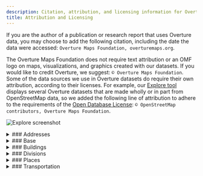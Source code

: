 ```yaml
---
description: Citation, attribution, and licensing information for Overture data sources, data products, and visualizations created with Overture data
title: Attribution and Licensing
---
```


If you are the author of a publication or research report that uses Overture data, you may choose to add the following citation, including the date the data were accessed: `Overture Maps Foundation, overturemaps.org`.

The Overture Maps Foundation does not require text attribution or an OMF logo on maps, visualizations, and graphics created with our datasets. If you would like to credit Overture, we suggest: `© Overture Maps Foundation`. Some of the data sources we use in Overture datasets do require their own attribution, according to their licenses. For example, our [Explore tool](https://explore.overturemaps.org/) displays several Overture datasets that are made wholly or in part from OpenStreetMap data, so we added the following line of attribution to adhere to the requirements of the [Open Database License](https://opendatacommons.org/licenses/odbl/):
`© OpenStreetMap contributors, Overture Maps Foundation`.


![Explore screenshot](/img/explore-attribution.jpg)



<details>
    <summary>
### Addresses
    </summary>
**License for theme:** The addresses data comes from a variety of sources. All carry permissive open licenses. Some have special terms or require attribution. These terms are outlined below.
#### Australia
- G-NAF © [Geoscape Australia](https://geoscape.com.au/) licensed by the Commonwealth of Australia. Available under the [Open Geo-coded National Address File End User Licence Agreement](https://geoscape.com.au/wp-content/uploads/2024/08/EULA-G-NAF-Core-1.pdf). Distributed by OpenAddresses. Accessed: 2025-06-22.
#### Austria
- © [Austrian Address Register](https://geometadatensuche.inspire.gv.at/metadatensuche/srv/ger/catalog.search#/metadata/bd28c2b0-4ea5-41c2-8847-b7e8711a6512). Available under [CC BY 4.0](https://creativecommons.org/licenses/by/4.0/). Distributed by OpenAddresses. Accessed: 2025-06-22.
#### Belgium
- Wallonia data from [ICAR](https://opendata.bosa.be/index.fr.html). Available under [CC BY 4.0](https://creativecommons.org/licenses/by/4.0/). Accessed: 2025-06-22.
- Flanders data from [AR (Adressenregister)](https://opendata.bosa.be/index.fr.html). Available under [CC BY 4.0](https://creativecommons.org/licenses/by/4.0/). Accessed: 2025-06-22.
- Brussels data from [UrbiS](https://opendata.bosa.be/index.fr.html). Available under [CC BY 4.0](https://creativecommons.org/licenses/by/4.0/). Accessed: 2025-06-22.
#### Brazil
- [IBGE (Instituto Brasileiro de Geografia e Estatística)](https://www.ibge.gov.br/). Available under [CC0](https://creativecommons.org/public-domain/cc0/). Distributed by AddressForAll. Accessed: 2024-10-13
#### Canada
- [Statistics Canada, National Address Register](https://www150.statcan.gc.ca/n1/pub/46-26-0002/462600022022001-eng.htm), 2024. Reproduced and distributed on an "as is" basis with the permission of Statistics Canada. Available under [OGL - Statistics Canada Open Licence](https://www.statcan.gc.ca/en/reference/licence). Distributed by OpenAddresses. Accessed: 2025-06-22.
- Yukon data from [Government of Yukon](https://map-data.service.yukon.ca/GeoYukon/People_and_Structures/Civic_Address_Point/). Available under [Open Government Licence - Yukon](https://open.yukon.ca/open-government-licence-yukon). Distributed by OpenAddresses. Accessed: 2025-06-22.
#### Chile
- © [Instituto Nacional de Estadísticas](https://www.ine.es/). Available under CC BY 4.0. Distributed by AddressForAll. Accessed: 2025-06-22.
#### Colombia
- [Departamento Administrativo Nacional de Estadística (DANE)](https://www.dane.gov.co/). Available under [CC BY 4.0](https://creativecommons.org/licenses/by/4.0/). Distributed by OpenAddresses. Accessed: 2025-06-22.
#### Croatia
- [Državna geodetska uprava](https://inspire-geoportal.ec.europa.eu/srv/eng/catalog.search#/datasetdetails?resourceId=d3104048-688a-4305-9471-77288cc6e350). Available under an [Open License](https://data.gov.hr/otvorena-dozvola). Distributed by OpenAddresses. Accessed: 2025-06-22.
#### Czechia
- Contains data from [Český úřad zeměměřický a katastrální (ČÚZK)](https://vdp.cuzk.cz). Available under [CC-BY 4.0](https://creativecommons.org/licenses/by/4.0/). Distributed by OpenAddresses. Accessed: 2025-06-22.
#### Denmark
- Contains data from the [Danish Agency for Data Supply and Infrastructure](https://dawadocs.dataforsyningen.dk/). [Terms of use for free geographic data](https://dataforsyningen.dk/asset/PDF/rettigheder_vilkaar/Vilk%C3%A5r%20for%20brug%20af%20frie%20geografiske%20data.pdf). Distributed by OpenAddresses. Accessed: 2025-06-22.
#### Estonia
- Data courtesy of [Estonian Land Board (MAA-AMET)](https://geoportaal.maaamet.ee/eng/). Available under [CC0](https://creativecommons.org/public-domain/cc0/). Distributed by OpenAddresses. Accessed: 2025-06-22.
#### Finland
- [© Väestörekisterikeskus](https://www.avoindata.fi/data/fi/dataset/rakennusten-osoitetiedot-koko-suomi). Available under [CC BY 4.0](https://creativecommons.org/licenses/by/4.0/). Distributed by OpenAddresses. Accessed: 2025-06-22.
#### France
- Data from [The national address site of the French Republic](https://adresse.data.gouv.fr/). Available under [LICENCE OUVERTE / OPEN LICENCE V2 - Etalab 2.0](https://www.etalab.gouv.fr/wp-content/uploads/2017/04/ETALAB-Licence-Ouverte-v2.0.pdf). Distributed by OpenAddresses. Accessed: 2025-06-22.
#### Germany
- Baden-Württemberg data from [LGL](https://www.lgl-bw.de/Produkte/Liegenschaftskataster/Hauskoordinaten/). Available under [DL-DE->BY-2.0](https://www.govdata.de/dl-de/by-2-0). Distributed by OpenAddresses. Accessed: 2025-06-22.
- Berlin data from [Geoportal Berlin](https://gdi.berlin.de/geonetwork/srv/eng/catalog.search#/metadata/796582aa-dbfc-3fa5-9aa6-2846306fc185). Available under [DL-DE->BY-2.0](https://www.govdata.de/dl-de/by-2-0). Distributed by OpenAddresses. Accessed: 2025-06-22.
- Brandenburg data from [GeoBasis-DE/LGB](https://geobasis-bb.de/lgb/de/geodaten/liegenschaftskataster/georeferenzierte-adresse/). Available under [DL-DE->BY-2.0](https://www.govdata.de/dl-de/by-2-0). Distributed by OpenAddresses. Accessed: 2025-06-22.
- Bremen data from [Landesamt GeoInformation Bremen](https://www.geo.bremen.de/produkte/katasterprodukte/auszuege-aus-dem-liegenschaftskataster-12272). Available under [CC BY 4.0](https://creativecommons.org/licenses/by/4.0/). Distributed by OpenAddresses. Accessed: 2025-06-22.
- City of Rostock data from [Hanse- und Universitätsstadt Rostock](http://www.opendata-hro.de/). Available under [CC0 1.0](https://creativecommons.org/publicdomain/zero/1.0/). Distributed by OpenAddresses. Accessed: 2025-06-22.
- Hamburg data from [Freie und Hansestadt Hamburg, Landesbetrieb Geoinformation und Vermessung](http://suche.transparenz.hamburg.de/dataset/alkis-adressen-hamburg6). Available under [DL-DE->BY-2.0](https://www.govdata.de/dl-de/by-2-0). Distributed by OpenAddresses. Accessed: 2025-06-22.
- Hesse data from [Hessischen Verwaltung für Bodenmanagement und Geoinformation](https://gds.hessen.de/INTERSHOP/web/WFS/HLBG-Geodaten-Site/de_DE/-/EUR/ViewDownloadcenter-Start?path=Liegenschaftskataster/Hauskoordinaten%20ohne%20Postalische%20Angaben%20(txt)). Available under [DL-DE->Zero-2.0](https://www.govdata.de/dl-de/zero-2-0). Distributed by OpenAddresses. Accessed: 2025-06-22.
- North Rhine-Westphalia data from [Geobasis NRW](https://www.opengeodata.nrw.de/produkte/geobasis/lk/akt/gebref_txt/). Available under [DL-DE->Zero-2.0](https://www.govdata.de/dl-de/zero-2-0). Distributed by OpenAddresses. Accessed: 2025-06-22.
- Rhineland-Palatinate data from [GeoBasis-DE/LVermGeo RP](https://lvermgeo.rlp.de/geodaten-geoshop/open-data). Available under [DL-DE->BY-2.0](https://www.govdata.de/dl-de/by-2-0). Distributed by OpenAddresses. Accessed: 2025-06-22.
- Saarland data from [GeoBasis-DE/LVermGeo SL](https://geoportal.saarland.de/mapbender/php/mod_iso19139ToHtml.php?url=https%3A%2F%2Fgeoportal.saarland.de%2Fmapbender%2Fphp%2Fmod_dataISOMetadata.php%3FoutputFormat%3Diso19139%26id%3Dcfc63fce-d914-4486-8f4f-c3c0973ddb64). Available under [DL-DE->BY-2.0](https://www.govdata.de/dl-de/by-2-0). Distributed by OpenAddresses. Accessed: 2025-06-22.
- Saxony data from [Staatsbetrieb Geobasisinformation und Vermessung Sachsen](https://www.geodaten.sachsen.de/downloadbereich-hauskoordinaten-4172.html). Available under [DL-DE->BY-2.0](https://www.govdata.de/dl-de/by-2-0). Distributed by OpenAddresses. Accessed: 2025-06-22.
- Saxony-Anhalt data from [GeoBasis-DE/LVermGeo ST](https://www.lvermgeo.sachsen-anhalt.de/de/gdp-open-data.html). Available under [DL-DE->BY-2.0](https://www.govdata.de/dl-de/by-2-0). Distributed by OpenAddresses. Accessed: 2025-06-22.
- Schleswig-Holstein data from [©GeoBasis-DE/LVermGeo SH](https://geodaten.schleswig-holstein.de/gaialight-sh/_apps/dladownload/lizenz.html). Available under [CC BY 4.0](https://geodaten.schleswig-holstein.de/gaialight-sh/_apps/dladownload/lizenz.html). Distributed by OpenAddresses. Accessed: 2025-06-22.
- Thuringia data from [Freistaat Thüringen](https://geoportal.thueringen.de/gdi-th/download-offene-geodaten). Available under [DL-DE->BY-2.0](https://www.govdata.de/dl-de/by-2-0). Distributed by OpenAddresses. Accessed: 2025-06-22.
#### Greenland
- Contains data from [Asiaq, Greenland Survey](https://www.asiaq.gl/). Available under [TERMS OF USE FOR ASIAQ GEODATA](https://kortforsyning.asiaq.gl/Downloads/EN_Terms%20of%20use.pdf). Distributed by OpenAddresses. Accessed: 2025-06-22.
#### Hong Kong
- [Hong Kong Digital Policy Office](https://portal.csdi.gov.hk/geoportal/#metadataInfoPanel). Available under [Terms and Conditions of Use](https://portal.csdi.gov.hk/csdi-webpage/doc/TNC). Distributed by OpenAddresses. Accessed: 2025-06-22.
#### Iceland
- [Stadfangaskra/Byggðastofnun](https://fasteignaskra.is/). Available under [Guidelines regarding the reuse of public information](https://web.archive.org/web/20241116140612/https://opingogn.is/pages/notkunarleidbeiningar). Accessed: 2025-06-22.
#### Italy
- [Archivio Nazionale dei Numeri Civici delle Strade Urbane (ANNCSU)](https://www.anncsu.gov.it/it/). Available under [CC BY 4.0](https://creativecommons.org/licenses/by/4.0/). Distributed by OpenAddresses. Accessed: 2025-06-22.
#### Japan
- [Japanese Ministry of Land, Infrastructure and Transport](https://nlftp.mlit.go.jp/isj/index.html). Available under [CC BY 4.0](https://creativecommons.org/licenses/by/4.0/). Distributed by OpenAddresses. Accessed: 2025-06-22.
#### Latvia
- [Valsts digitālās attīstības aģentūra](https://data.gov.lv/dati/eng/dataset/adreses-inspire/resource/22e0163f-b107-4f5b-9588-26a065f01c45). Available under [CC BY 4.0](https://creativecommons.org/licenses/by/4.0/). Distributed by OpenAddresses. Accessed: 2025-06-22.
#### Liechtenstein
- Contains data from [Liechtensteinische Landesverwaltung](https://service.geo.llv.li/download//getfile.php?theme=officialAdress). Available under [OGD v2](https://service.geo.llv.li/download//officialAdress/AbiOGDLizenz.pdf). Distributed by OpenAddresses. Accessed: 2025-06-22.
#### Lithuania
- [State Enterprise Centre of Registers](https://www.registrucentras.lt/en/). Available under [CC BY 4.0](https://creativecommons.org/licenses/by/4.0/). Distributed by OpenAddresses. Accessed: 2025-06-22.
#### Luxembourg
- [The Luxembourg open data platform](https://data.public.lu/fr/). Available under [CC0](https://creativecommons.org/public-domain/cc0/). Distributed by OpenAddresses. Accessed: 2025-06-22.
#### Mexico
- [INEGI, Censos Económicos](https://en.www.inegi.org.mx/default.html). [TÉRMINOS DE LIBRE USO DE LA INFORMACIÓN DEL INEGI](https://www.inegi.org.mx/contenidos/inegi/doc/terminos_info.pdf). Distributed by OpenAddresses. Accessed: 2025-06-22.
#### Netherlands
- [Nationaal Georegister](https://www.nationaalgeoregister.nl/geonetwork/srv/dut/catalog.search#/home). Available under [PDM 1.0](https://creativecommons.org/publicdomain/mark/1.0/deed.nl). Distributed by OpenAddresses. Accessed: 2025-06-22.
#### New Zealand
- [Land Information New Zealand (LINZ)](https://www.linz.govt.nz/). Available under [CC BY 4.0](https://creativecommons.org/licenses/by/4.0/). Distributed by OpenAddresses. Accessed: 2025-06-22.
#### Norway
- [Kartverket](https://kartkatalog.geonorge.no/metadata/1dbc5658-3740-4574-8c71-d01dbf6584f0). Available under [CC BY 4.0](https://creativecommons.org/licenses/by/4.0/). Accessed: 2025-06-22.
#### Poland
- Poland data from [Polish Law on Geodesy and Cartography](https://inspire-geoportal.ec.europa.eu/srv/eng/catalog.search#/datasetdetails?resourceId=a3990e57-5f0f-4bd6-94c9-47d46b692087). Available under [No conditions to access and use](https://inspire.ec.europa.eu/metadata-codelist/ConditionsApplyingToAccessAndUse/noConditionsApply). Distributed by OpenAddresses. Accessed: 2025-06-22.
#### Portugal
- [Instituto Nacional de Estatística](https://www.ine.pt/xportal/xmain?xpgid=ine_main&xpid=INE). Distributed by OpenAddresses. Accessed: 2025-06-22.
#### Singapore
- Singapore data from [Singapore Land Authority](https://www.onemap.gov.sg/). Available under [Singapore Open Data Licence](https://www.onemap.gov.sg/legal/opendatalicence.html). Distributed by OpenAddresses. Accessed: 2025-06-22.
#### Slovenia
- [GURS](https://ipi.eprostor.gov.si/jgp/data). Available under [CC BY 4.0](https://creativecommons.org/licenses/by/4.0/). Accessed: 2025-06-22.
#### Slovakia
- [Ministerstvo vnútra Slovenskej republiky / Ministry of Interior of the Slovak Republic](https://data.gov.sk/dataset/register-adries-register-vchodov). Available under [CC0 1.0](https://creativecommons.org/publicdomain/zero/1.0/). Distributed by OpenAddresses. Accessed: 2025-06-22.
#### Spain
- [scne.es](https://centrodedescargas.cnig.es/CentroDescargas/buscadorCatalogo.do). Available under [CC BY 4.0](http://www.ign.es/resources/licencia/Condiciones_licenciaUso_IGN.pdf). Distributed by OpenAddresses. Accessed: 2025-06-22.
#### Switzerland
- [SwissTopo](https://www.swisstopo.admin.ch). [Terms of use for free geodata](https://www.swisstopo.admin.ch/de/nutzungsbedingungen-kostenlose-geodaten-und-geodienste). Distributed by OpenAddresses. Accessed: 2025-06-22.
#### Taiwan
- [Changhua County Government Civil Affairs Office](https://data.gov.tw/dataset/170727). Available under [CC BY 4.0](https://data.gov.tw/license). Distributed by OpenAddresses. Accessed: 2025-06-22.
- [Hsinchu City Civil Affairs Office](https://data.gov.tw/dataset/157547). Available under [CC BY 4.0](https://data.gov.tw/license). Distributed by OpenAddresses. Accessed: 2025-06-22.
- [Hsinchu County Civil Affairs Office](https://data.gov.tw/dataset/172380). Available under [CC BY 4.0](https://data.gov.tw/license). Distributed by OpenAddresses. Accessed: 2025-06-22.
- [Kaohsiung City Government Civil Affairs Bureau](https://data.gov.tw/dataset/167131). Available under [CC BY 4.0](https://data.gov.tw/license). Distributed by OpenAddresses. Accessed: 2025-06-22.
- [Keelung City Government Civil Affairs Bureau](https://www.klcg.gov.tw/tw/civil/2209-292163.html). Available under [CC BY 4.0](https://data.gov.tw/license). Distributed by OpenAddresses. Accessed: 2025-06-22.
- [Kinmen County Civil Affairs Office](https://data.gov.tw/dataset/171571). Available under [CC BY 4.0](https://data.gov.tw/license). Distributed by OpenAddresses. Accessed: 2025-06-22.
- [Miaoli Civil Affairs Office](https://opendata.miaoli.gov.tw/OpenDataDetail.aspx?n=9404&sms=0&s=1550). Available under [CC BY 4.0](https://data.gov.tw/license). Distributed by OpenAddresses. Accessed: 2025-06-22.
- [New Taipei City Government Civil Affairs Bureau](https://data.gov.tw/dataset/168887). Available under [CC BY 4.0](https://data.gov.tw/license). Distributed by OpenAddresses. Accessed: 2025-06-22.
- [Penghu County Government](https://data.gov.tw/dataset/170852). Available under [CC BY 4.0](https://data.gov.tw/license). Distributed by OpenAddresses. Accessed: 2025-06-22.
- [Pingtung County Government](https://data.gov.tw/dataset/170847). Available under [CC BY 4.0](https://data.gov.tw/license). Distributed by OpenAddresses. Accessed: 2025-06-22.
- [Taichung City Government Civil Affairs Bureau](https://data.gov.tw/dataset/169806). Available under [CC BY 4.0](https://data.gov.tw/license). Distributed by OpenAddresses. Accessed: 2025-06-22.
- [Tainan City Government Civil Affairs Bureau](https://data.gov.tw/dataset/120044). Available under [CC BY 4.0](https://data.gov.tw/license). Distributed by OpenAddresses. Accessed: 2025-06-22.
- [Taipei City Government Civil Affairs Bureau](https://data.gov.tw/dataset/155472). Available under [CC BY 4.0](https://data.gov.tw/license). Distributed by OpenAddresses. Accessed: 2025-06-22.
- [Taoyuan City Government Civil Affairs Bureau](https://data.gov.tw/dataset/157689). Available under [CC BY 4.0](https://data.gov.tw/license). Distributed by OpenAddresses. Accessed: 2025-06-22.
- [Yunlin County Government](https://data.gov.tw/dataset/166201). Available under [CC BY 4.0](https://data.gov.tw/license). Distributed by OpenAddresses. Accessed: 2025-06-22.
#### United States
- [National Address Database (NAD)](https://www.transportation.gov/gis/national-address-database) from the U.S. Department of Transportation and the individual states that contribute to the database. [National Address Database (NAD) Disclaimer](https://www.transportation.gov/mission/open/gis/national-address-database/national-address-database-nad-disclaimer). The National Address Database is licensed under the National Address Database Access and Usage License. Accessed: 2025-06-22.
##### California
- [Alameda County](https://data.acgov.org/datasets/4610acbf49364583986d45ee4106cc3f_0/about). Available under [Public domain by judicial interpretation of the Public Records Act](https://casetext.com/case/county-of-santa-clara-v-superior-court-10). Distributed by OpenAddresses. Accessed: 2025-06-22.
- [Amador County](https://services9.arcgis.com/Z65sx307Hunxj6eq/ArcGIS/rest/services/ParcelData_Public/FeatureServer/0). Available under [Public domain by judicial interpretation of the Public Records Act](https://casetext.com/case/county-of-santa-clara-v-superior-court-10). Distributed by OpenAddresses. Accessed: 2025-06-22.
- [Butte County](https://gisportal.buttecounty.net/portal/home/item.html?id=9144daa8e8744ebe80e587d859c0a0fe). Available under [Public domain by judicial interpretation of the Public Records Act](https://casetext.com/case/county-of-santa-clara-v-superior-court-10). Distributed by OpenAddresses. Accessed: 2025-06-22.
- [Calaveras County](https://gisportal.calaverascounty.gov/server/rest/services/Hosted/ADDRESSING_DATA_ADDRESSING_POINTS/FeatureServer/0). Available under [Public domain by judicial interpretation of the Public Records Act](https://casetext.com/case/county-of-santa-clara-v-superior-court-10). Distributed by OpenAddresses. Accessed: 2025-06-22.
- [City and County of San Francisco](https://data.sfgov.org/api/views/ramy-di5m/rows.csv?accessType=DOWNLOAD&api_foundry=true). Available under [Public Domain Dedication and License (PDDL) v1.0](https://opendatacommons.org/licenses/pddl/1-0/). Distributed by OpenAddresses. Accessed: 2025-06-22.
- [Colusa County](https://www.countyofcolusa.org/index.aspx?NID=710). Available under [Public domain by judicial interpretation of the Public Records Act](https://casetext.com/case/county-of-santa-clara-v-superior-court-10). Distributed by OpenAddresses. Accessed: 2025-06-22.
- [Contra Costa County](https://www.contracosta.ca.gov/1818/GIS). Available under [Public domain by judicial interpretation of the Public Records Act](https://casetext.com/case/county-of-santa-clara-v-superior-court-10). Distributed by OpenAddresses. Accessed: 2025-06-22.
- [Del Norte County](https://www.co.del-norte.ca.us/departments/information-technology/geographic-information-services-gis). Available under [Public domain by judicial interpretation of the Public Records Act](https://casetext.com/case/county-of-santa-clara-v-superior-court-10). Distributed by OpenAddresses. Accessed: 2025-06-22.
- [El Dorado County](https://www.edcgov.us/Government/Surveyor/FAQs/G_I_S__FAQs.aspx). Available under [Public domain by judicial interpretation of the Public Records Act](https://casetext.com/case/county-of-santa-clara-v-superior-court-10). Distributed by OpenAddresses. Accessed: 2025-06-22.
- [Fresno County](https://datasharing-cofgisonline.hub.arcgis.com/datasets/aec096ac4c1543c0bb3598523634db33_1/explore). Available under [CC0 1.0](https://creativecommons.org/publicdomain/zero/1.0/). Distributed by OpenAddresses. Accessed: 2025-06-22.
- [Glenn County](https://gis.gcppwa.net/arcgis/rest/services/Districts/GCDistricts/MapServer/0). Available under [Public domain by judicial interpretation of the Public Records Act](https://casetext.com/case/county-of-santa-clara-v-superior-court-10). Distributed by OpenAddresses. Accessed: 2025-06-22.
- [Humboldt County](https://cty-gis-web.co.humboldt.ca.us/server/rest/services/Parcels/Parcels_no_labels/MapServer/0). Available under [Public domain by judicial interpretation of the Public Records Act](https://casetext.com/case/county-of-santa-clara-v-superior-court-10). Distributed by OpenAddresses. Accessed: 2025-06-22.
- [Imperial County](https://services7.arcgis.com/RomaVqqozKczDNgd/ArcGIS/rest/services/Parcels_Oct_2023/FeatureServer/0). Available under [Public domain by judicial interpretation of the Public Records Act](https://casetext.com/case/county-of-santa-clara-v-superior-court-10). Distributed by OpenAddresses. Accessed: 2025-06-22.
- [Inyo County](https://inyocounty.us/gis/GISPage_Data.htm). Available under [Public domain by judicial interpretation of the Public Records Act](https://casetext.com/case/county-of-santa-clara-v-superior-court-10). Distributed by OpenAddresses. Accessed: 2025-06-22.
- [Kern County](https://maps.co.kern.ca.us/arcgis/rest/services/Accela_Base/MapServer/5). Available under [Public domain by judicial interpretation of the Public Records Act](https://casetext.com/case/county-of-santa-clara-v-superior-court-10). Distributed by OpenAddresses. Accessed: 2025-06-22.
- [Kings County](https://services3.arcgis.com/24gLq1DBBzDfd0cZ/ArcGIS/rest/services/Address_Kings_County/FeatureServer/4). Available under [Public domain by judicial interpretation of the Public Records Act](https://casetext.com/case/county-of-santa-clara-v-superior-court-10). Distributed by OpenAddresses. Accessed: 2025-06-22.
- [Lake County](https://gis.co.lake.ca.us/). Available under [Public domain by judicial interpretation of the Public Records Act](https://casetext.com/case/county-of-santa-clara-v-superior-court-10). Distributed by OpenAddresses. Accessed: 2025-06-22.
- [Lassen County](https://lassencounty.org/govt/dept/assessor/default.asp). Available under [Public domain by judicial interpretation of the Public Records Act](https://casetext.com/case/county-of-santa-clara-v-superior-court-10). Distributed by OpenAddresses. Accessed: 2025-06-22.
- [Los Angeles County](https://lacounty.maps.arcgis.com/sharing/rest/content/items/fa47b95a2f704df094cc19b834f4fb07/data). Available under [CC0 ](https://creativecommons.org/public-domain/cc0/). Distributed by OpenAddresses. Accessed: 2025-06-22.
- [Madera County](https://www.maderacounty.com/government/geographic-information-system-gis). Available under [Public domain by judicial interpretation of the Public Records Act](https://casetext.com/case/county-of-santa-clara-v-superior-court-10). Distributed by OpenAddresses. Accessed: 2025-06-22.
- [Marin County](https://gisopendata.marincounty.gov/datasets/marincounty::situs-address-points/about). Available under [Public domain by judicial interpretation of the Public Records Act](https://casetext.com/case/county-of-santa-clara-v-superior-court-10). Distributed by OpenAddresses. Accessed: 2025-06-22.
- [Mariposa County](https://services2.arcgis.com/wEula7SYiezXcdRv/ArcGIS/rest/services/Address_Points/FeatureServer/0). Available under [Public domain by judicial interpretation of the Public Records Act](https://casetext.com/case/county-of-santa-clara-v-superior-court-10). Distributed by OpenAddresses. Accessed: 2025-06-22.
- [Mendocino County](https://gis.mendocinocounty.org/). Available under [Public domain by judicial interpretation of the Public Records Act](https://casetext.com/case/county-of-santa-clara-v-superior-court-10). Distributed by OpenAddresses. Accessed: 2025-06-22.
- [Merced County](https://geostack-mercedcounty.opendata.arcgis.com/datasets/MercedCounty::merced-county-site-address-points/about). Available under [Public domain by judicial interpretation of the Public Records Act](https://casetext.com/case/county-of-santa-clara-v-superior-court-10). Distributed by OpenAddresses. Accessed: 2025-06-22.
- [Modoc County](https://gis2.cdfa.ca.gov/server/rest/services/Parcel_DM/MapServer/24/). Available under [Public domain by judicial interpretation of the Public Records Act](https://casetext.com/case/county-of-santa-clara-v-superior-court-10). Distributed by OpenAddresses. Accessed: 2025-06-22.
- [Mono County](https://gis-monomammoth.opendata.arcgis.com/datasets/MonoMammoth::address-points/about). Available under [Public domain by judicial interpretation of the Public Records Act](https://casetext.com/case/county-of-santa-clara-v-superior-court-10). Distributed by OpenAddresses. Accessed: 2025-06-22.
- [Monterey County](https://gis-montereyco.opendata.arcgis.com/datasets/MontereyCo::addresses/about). Available under [Public domain by judicial interpretation of the Public Records Act](https://casetext.com/case/county-of-santa-clara-v-superior-court-10). Distributed by OpenAddresses. Accessed: 2025-06-22.
- [Napa County](https://gisdata.countyofnapa.org/datasets/napacounty::addresses-all/about). Available under [Public Domain Dedication and License (PDDL) v1.0](https://opendatacommons.org/licenses/pddl/1-0/). Distributed by OpenAddresses. Accessed: 2025-06-22.
- [Nevada County](https://maps-nevcounty.opendata.arcgis.com/datasets/nevcounty::parcel-situs-address/about). Available under [CC BY 4.0](https://creativecommons.org/licenses/by/4.0). Distributed by OpenAddresses. Accessed: 2025-06-22.
- [Orange County](https://www.ocgis.com/arcpub/rest/services/Map_Layers/Address_Point_Final_Planning_Addressing/FeatureServer/0). Available under [Public domain by judicial interpretation of the Public Records Act](https://casetext.com/case/county-of-santa-clara-v-superior-court-10). Distributed by OpenAddresses. Accessed: 2025-06-22.
- [Placer County](https://services6.arcgis.com/PArfeTGcwA9RGNzN/ArcGIS/rest/services/Address_Points/FeatureServer/0). Available under [Public domain by judicial interpretation of the Public Records Act](https://casetext.com/case/county-of-santa-clara-v-superior-court-10). Distributed by OpenAddresses. Accessed: 2025-06-22.
- [Plumas County](https://plumascounty.us/2199/Interactive-GIS-Data-to-Download-Page). Available under [Public domain by judicial interpretation of the Public Records Act](https://casetext.com/case/county-of-santa-clara-v-superior-court-10). Distributed by OpenAddresses. Accessed: 2025-06-22.
- [Riverside County](https://gisopendata-countyofriverside.opendata.arcgis.com/datasets/CountyofRiverside::address-points/about). Available under [Public domain by judicial interpretation of the Public Records Act](https://casetext.com/case/county-of-santa-clara-v-superior-court-10). Distributed by OpenAddresses. Accessed: 2025-06-22.
- [Sacramento County](https://services1.arcgis.com/5NARefyPVtAeuJPU/ArcGIS/rest/services/Address/FeatureServer/0). Available under [CC BY 4.0](https://creativecommons.org/licenses/by/4.0). Distributed by OpenAddresses. Accessed: 2025-06-22.
- [San Benito County](https://cosb.maps.arcgis.com/home/item.html?id=f7dd7210ee114965aeeac18e9886daec). Available under [Public domain by judicial interpretation of the Public Records Act](https://casetext.com/case/county-of-santa-clara-v-superior-court-10). Distributed by OpenAddresses. Accessed: 2025-06-22.
- [San Bernardino County](https://open.sbcounty.gov/datasets/sbcounty::countywide-parcels/about). Available under [Public domain by judicial interpretation of the Public Records Act](https://casetext.com/case/county-of-santa-clara-v-superior-court-10). Distributed by OpenAddresses. Accessed: 2025-06-22.
- [San Diego County](https://geo.sandag.org/portal/home/item.html?id=b1c2fd749f6847ccae6040cf0f803647). Available under [Public domain by judicial interpretation of the Public Records Act](https://casetext.com/case/county-of-santa-clara-v-superior-court-10). Distributed by OpenAddresses. Accessed: 2025-06-22.
- [San Joaquin County](https://sjmap.org/GISDataDownload.htm). Available under [Public domain by judicial interpretation of the Public Records Act](https://casetext.com/case/county-of-santa-clara-v-superior-court-10). Distributed by OpenAddresses. Accessed: 2025-06-22.
- [San Luis Obispo County](https://opendata.slocounty.ca.gov/datasets/SLOCounty::address-points/about). Available under [Public domain by judicial interpretation of the Public Records Act](https://casetext.com/case/county-of-santa-clara-v-superior-court-10). Distributed by OpenAddresses. Accessed: 2025-06-22.
- [San Mateo County](https://gis.smcgov.org/maps/rest/services/Common/SMC_GIS/FeatureServer/0). Available under [Public domain by judicial interpretation of the Public Records Act](https://casetext.com/case/county-of-santa-clara-v-superior-court-10). Distributed by OpenAddresses. Accessed: 2025-06-22.
- [Santa Barbara County](https://services8.arcgis.com/s7n9cRiugyMCsR0U/ArcGIS/rest/services/Parcel_layers_ArcGISonline_LUZO/FeatureServer/0). Available under [Public domain by judicial interpretation of the Public Records Act](https://casetext.com/case/county-of-santa-clara-v-superior-court-10). Distributed by OpenAddresses. Accessed: 2025-06-22.
- [Santa Clara County](https://data.sccgov.org/Government/AddressPoint/k4vk-5ggi). Available under [Public domain by judicial interpretation of the Public Records Act](https://casetext.com/case/county-of-santa-clara-v-superior-court-10). Distributed by OpenAddresses. Accessed: 2025-06-22.
- [Santa Cruz County](https://www.santacruzcountyca.gov/departments/geographicinformationsystems(gis).aspx). Available under [CC0 (assumed)](https://creativecommons.org/public-domain/cc0/). Distributed by OpenAddresses. Accessed: 2025-06-22.
- [Shasta County](https://data-shasta.opendata.arcgis.com/datasets/Shasta::addresspoints-2/about). Available under [Public domain by judicial interpretation of the Public Records Act](https://casetext.com/case/county-of-santa-clara-v-superior-court-10). Distributed by OpenAddresses. Accessed: 2025-06-22.
- [Sierra County](https://www.sierracounty.ca.gov/249/Geographic-Information-System-GIS-Map). Available under [Public domain by judicial interpretation of the Public Records Act](https://casetext.com/case/county-of-santa-clara-v-superior-court-10). Distributed by OpenAddresses. Accessed: 2025-06-22.
- [Siskiyou County](https://siskiyou.maps.arcgis.com/home/item.html?id=710e1a6aa9c949b0ab110b88b1647bc1). Available under [Public domain by judicial interpretation of the Public Records Act](https://casetext.com/case/county-of-santa-clara-v-superior-court-10). Distributed by OpenAddresses. Accessed: 2025-06-22.
- [Solano County](https://solanocountygis.com/portal/home/item.html?id=e6dda522cedd4544940baf0c98bfa0ca). Available under [Public domain by judicial interpretation of the Public Records Act](https://casetext.com/case/county-of-santa-clara-v-superior-court-10). Distributed by OpenAddresses. Accessed: 2025-06-22.
- [Sonoma County](https://gis-sonomacounty.hub.arcgis.com/datasets/sonomacounty::addresses/about). Available under [Public domain by judicial interpretation of the Public Records Act](https://casetext.com/case/county-of-santa-clara-v-superior-court-10). Distributed by OpenAddresses. Accessed: 2025-06-22.
- [Stanislaus County](https://gis2.stancounty.com/portal/home/item.html?id=2d32837e108940fca1be9c20993e2d75). Available under [Public domain by judicial interpretation of the Public Records Act](https://casetext.com/case/county-of-santa-clara-v-superior-court-10). Distributed by OpenAddresses. Accessed: 2025-06-22.
- [Sutter County](https://www.co.sutter.ca.us/doc/government/depts/cs/ps/cs_planning_services). Available under [Public domain by judicial interpretation of the Public Records Act](https://casetext.com/case/county-of-santa-clara-v-superior-court-10). Distributed by OpenAddresses. Accessed: 2025-06-22.
- [Tehama County](https://tehamartpa.org/gis/). Available under [Public domain by judicial interpretation of the Public Records Act](https://casetext.com/case/county-of-santa-clara-v-superior-court-10). Distributed by OpenAddresses. Accessed: 2025-06-22.
- [Trinity County](https://services2.arcgis.com/32siQkg0O6da8zFF/ArcGIS/rest/services/Address_Locations/FeatureServer/0). Available under [Public domain by judicial interpretation of the Public Records Act](https://casetext.com/case/county-of-santa-clara-v-superior-court-10). Distributed by OpenAddresses. Accessed: 2025-06-22.
- [Tulare County](https://services2.arcgis.com/bYBANhmQGwSSLC0l/ArcGIS/rest/services/Tulare_County_Address_Points/FeatureServer/0). Available under [Public domain by judicial interpretation of the Public Records Act](https://casetext.com/case/county-of-santa-clara-v-superior-court-10). Distributed by OpenAddresses. Accessed: 2025-06-22.
- [Tuolumne County](https://services3.arcgis.com/afQpMaliVrwHS7Ud/ArcGIS/rest/services/Parcels_WithSiteAddress_View/FeatureServer/0). Available under [Public domain by judicial interpretation of the Public Records Act](https://casetext.com/case/county-of-santa-clara-v-superior-court-10). Distributed by OpenAddresses. Accessed: 2025-06-22.
- [Ventura County](https://venturacountydatadownloads-vcitsgis.hub.arcgis.com/datasets/vcitsgis::master-address-points/about). Available under [Public domain by judicial interpretation of the Public Records Act](https://casetext.com/case/county-of-santa-clara-v-superior-court-10). Distributed by OpenAddresses. Accessed: 2025-06-22.
- [Yolo County](https://yodata-yolo.opendata.arcgis.com/datasets/47a04e578bbe4d738569e335749d15ba_0/about). Available under [Public domain by judicial interpretation of the Public Records Act](https://casetext.com/case/county-of-santa-clara-v-superior-court-10). Distributed by OpenAddresses. Accessed: 2025-06-22.
- [Yuba County](https://www.yuba.org/departments/information_technology/geographic_information_systems_(gis)/gis_data_catalog.php). Available under [Public domain by judicial interpretation of the Public Records Act](https://casetext.com/case/county-of-santa-clara-v-superior-court-10). Distributed by OpenAddresses. Accessed: 2025-06-22.
##### Colorado
- [Governor's Office of Information Technology](https://geodata.colorado.gov/datasets/b6e244650e7c472ba53667f19ee01181/about). Available under public data. Distributed by OpenAddresses. Accessed: 2025-06-22.
##### Florida
- [Alachua County](https://services1.arcgis.com/MiBZ4u97DWldovjI/ArcGIS/rest/services/AddressPoints/FeatureServer/0). Available under [Public domain by judicial decision](https://www.myfloridalegal.com/ag-opinions/records-license-agreements-for-county-maps). Distributed by OpenAddresses. Accessed: 2025-06-22.
- [Baker County](https://services6.arcgis.com/HSWu3dhzHf7nZfIa/ArcGIS/rest/services/911_Addresses_Website2/FeatureServer/0). Available under [Public domain by judicial decision](https://www.myfloridalegal.com/ag-opinions/records-license-agreements-for-county-maps). Distributed by OpenAddresses. Accessed: 2025-06-22.
- [Bay County](https://gis.baycountyfl.gov/bayview/). Available under [Public domain by judicial decision](https://www.myfloridalegal.com/ag-opinions/records-license-agreements-for-county-maps). Distributed by OpenAddresses. Accessed: 2025-06-22.
- Bradford County data from [Florida Department of Revenue](https://pointmatch.floridarevenue.com/General/AddressFiles.aspx). Available under [Public domain by judicial decision](https://www.myfloridalegal.com/ag-opinions/records-license-agreements-for-county-maps). Distributed by OpenAddresses. Accessed: 2025-06-22.
- [Brevard County](https://www.bcpao.us/PublicData.aspx). Available under [Public domain by judicial decision](https://www.myfloridalegal.com/ag-opinions/records-license-agreements-for-county-maps). Distributed by OpenAddresses. Accessed: 2025-06-22.
- [Broward County](https://geohub-bcgis.opendata.arcgis.com/datasets/40a2da92e1fc48a3a86984be0238764f_0/about). Available under [Public domain by judicial decision](https://www.myfloridalegal.com/ag-opinions/records-license-agreements-for-county-maps). Distributed by OpenAddresses. Accessed: 2025-06-22.
- Calhoun County data from [Florida Department of Revenue](https://pointmatch.floridarevenue.com/General/AddressFiles.aspx). Available under [Public domain by judicial decision](https://www.myfloridalegal.com/ag-opinions/records-license-agreements-for-county-maps). Distributed by OpenAddresses. Accessed: 2025-06-22.
- [Charlotte County](https://www.charlottecountyfl.gov/services/gis/Pages/Shapefile-Gallery.aspx). Available under [Public domain by judicial decision](https://www.myfloridalegal.com/ag-opinions/records-license-agreements-for-county-maps). Distributed by OpenAddresses. Accessed: 2025-06-22.
- [Citrus County](https://gis.citrusbocc.com/data-downloads.html). Available under [Public domain by judicial decision](https://www.myfloridalegal.com/ag-opinions/records-license-agreements-for-county-maps). Distributed by OpenAddresses. Accessed: 2025-06-22.
- [Clay County](https://ccpao.com/certified-data/). Available under [Public domain by judicial decision](https://www.myfloridalegal.com/ag-opinions/records-license-agreements-for-county-maps). Distributed by OpenAddresses. Accessed: 2025-06-22.
- [Collier County](https://hub-collierbcc.opendata.arcgis.com/datasets/CollierBCC::address-points/about). Available under [Public domain by judicial decision](https://www.myfloridalegal.com/ag-opinions/records-license-agreements-for-county-maps). Distributed by OpenAddresses. Accessed: 2025-06-22.
- [Columbia County](https://gis.columbiacountyfla.com/hosting/rest/services/Addresses/FeatureServer/1). Available under [Public domain by judicial decision](https://www.myfloridalegal.com/ag-opinions/records-license-agreements-for-county-maps). Distributed by OpenAddresses. Accessed: 2025-06-22.
- [Desoto County](https://skyview.hornershifrin.com/DesotoCoFL/). Available under [Public domain by judicial decision](https://www.myfloridalegal.com/ag-opinions/records-license-agreements-for-county-maps). Distributed by OpenAddresses. Accessed: 2025-06-22.
- Dixie County data from [Florida Department of Revenue](https://pointmatch.floridarevenue.com/General/AddressFiles.aspx). Available under [Public domain by judicial decision](https://www.myfloridalegal.com/ag-opinions/records-license-agreements-for-county-maps). Distributed by OpenAddresses. Accessed: 2025-06-22.
- [Duval County](https://maps.coj.net/coj/rest/services/ERAT/EratDashboard_3000/MapServer/41). Available under [Public domain by judicial decision](https://www.myfloridalegal.com/ag-opinions/records-license-agreements-for-county-maps). Distributed by OpenAddresses. Accessed: 2025-06-22.
- Escambia County data from [Florida Department of Revenue](https://pointmatch.floridarevenue.com/General/AddressFiles.aspx). Available under [Public domain by judicial decision](https://www.myfloridalegal.com/ag-opinions/records-license-agreements-for-county-maps). Distributed by OpenAddresses. Accessed: 2025-06-22.
- [Flagler County](https://data-fcmaps.opendata.arcgis.com/datasets/FCMAPS::flagler-county-address-points/about). Available under [Public domain by judicial decision](https://www.myfloridalegal.com/ag-opinions/records-license-agreements-for-county-maps). Distributed by OpenAddresses. Accessed: 2025-06-22.
- Franklin County data from [Florida Department of Revenue](https://pointmatch.floridarevenue.com/General/AddressFiles.aspx). Available under [Public domain by judicial decision](https://www.myfloridalegal.com/ag-opinions/records-license-agreements-for-county-maps). Distributed by OpenAddresses. Accessed: 2025-06-22.
- Gadsden County data from [Florida Department of Revenue](https://pointmatch.floridarevenue.com/General/AddressFiles.aspx). Available under [Public domain by judicial decision](https://www.myfloridalegal.com/ag-opinions/records-license-agreements-for-county-maps). Distributed by OpenAddresses. Accessed: 2025-06-22.
- Gilchrist County data from [Florida Department of Revenue](https://pointmatch.floridarevenue.com/General/AddressFiles.aspx). Available under [Public domain by judicial decision](https://www.myfloridalegal.com/ag-opinions/records-license-agreements-for-county-maps). Distributed by OpenAddresses. Accessed: 2025-06-22.
- Glades County data from [Florida Department of Revenue](https://pointmatch.floridarevenue.com/General/AddressFiles.aspx). Available under [Public domain by judicial decision](https://www.myfloridalegal.com/ag-opinions/records-license-agreements-for-county-maps). Distributed by OpenAddresses. Accessed: 2025-06-22.
- Gulf County data from [Florida Department of Revenue](https://pointmatch.floridarevenue.com/General/AddressFiles.aspx). Available under [Public domain by judicial decision](https://www.myfloridalegal.com/ag-opinions/records-license-agreements-for-county-maps). Distributed by OpenAddresses. Accessed: 2025-06-22.
- Hamilton County data from [Florida Department of Revenue](https://pointmatch.floridarevenue.com/General/AddressFiles.aspx). Available under [Public domain by judicial decision](https://www.myfloridalegal.com/ag-opinions/records-license-agreements-for-county-maps). Distributed by OpenAddresses. Accessed: 2025-06-22.
- [Hardee County](https://gis.hardeecounty.net/arcgis/rest/services/Addressing/MapServer/3). Available under [Public domain by judicial decision](https://www.myfloridalegal.com/ag-opinions/records-license-agreements-for-county-maps). Distributed by OpenAddresses. Accessed: 2025-06-22.
- [Hendry County](https://gis.hendryfla.net/datasets/a84275b4f69d468a883d4715c98c29bc/about). Available under [Public domain by judicial decision](https://www.myfloridalegal.com/ag-opinions/records-license-agreements-for-county-maps). Distributed by OpenAddresses. Accessed: 2025-06-22.
- [Hernando County](https://server.hernandopa-fl.us/server/rest/services/Basemap/MapServer/1). Available under [Public domain by judicial decision](https://www.myfloridalegal.com/ag-opinions/records-license-agreements-for-county-maps). Distributed by OpenAddresses. Accessed: 2025-06-22.
- [Highlands County](https://hcbcc.maps.arcgis.com/home/item.html?id=f20fc360487d4b73a55bf5930a988c53). Available under [Public domain by judicial decision](https://www.myfloridalegal.com/ag-opinions/records-license-agreements-for-county-maps). Distributed by OpenAddresses. Accessed: 2025-06-22.
- [Hillsborough County](https://gis2017-01-10t133755357z-hillsborough.opendata.arcgis.com/datasets/hillsborough::siteaddresspoint/about). Available under [CC-BY 4.0](https://creativecommons.org/licenses/by/4.0/). Distributed by OpenAddresses. Accessed: 2025-06-22.
- Holmes County data from [Florida Department of Revenue](https://pointmatch.floridarevenue.com/General/AddressFiles.aspx). Available under [Public domain by judicial decision](https://www.myfloridalegal.com/ag-opinions/records-license-agreements-for-county-maps). Distributed by OpenAddresses. Accessed: 2025-06-22.
- [Indian River County](https://gisportal.ircgov.com/server3/rest/services/Addressing/IRC_Address_Points_woLabels_MS/MapServer/0). Available under [Public domain by judicial decision](https://www.myfloridalegal.com/ag-opinions/records-license-agreements-for-county-maps). Distributed by OpenAddresses. Accessed: 2025-06-22.
- Jackson County data from [Florida Department of Revenue](https://pointmatch.floridarevenue.com/General/AddressFiles.aspx). Available under [Public domain by judicial decision](https://www.myfloridalegal.com/ag-opinions/records-license-agreements-for-county-maps). Distributed by OpenAddresses. Accessed: 2025-06-22.
- Jefferson County data from [Florida Department of Revenue](https://pointmatch.floridarevenue.com/General/AddressFiles.aspx). Available under [Public domain by judicial decision](https://www.myfloridalegal.com/ag-opinions/records-license-agreements-for-county-maps). Distributed by OpenAddresses. Accessed: 2025-06-22.
- Lafayette County data from [Florida Department of Revenue](https://pointmatch.floridarevenue.com/General/AddressFiles.aspx). Available under [Public domain by judicial decision](https://www.myfloridalegal.com/ag-opinions/records-license-agreements-for-county-maps). Distributed by OpenAddresses. Accessed: 2025-06-22.
- [Lake County](https://gis.lakecountyfl.gov/gisweb/). Available under [Public domain by judicial decision](https://www.myfloridalegal.com/ag-opinions/records-license-agreements-for-county-maps). Distributed by OpenAddresses. Accessed: 2025-06-22.
- [Lee County](https://maps.leegov.com/datasets/ng911-address-points-file-geodatabase/about). Available under [Public domain by judicial decision](https://www.myfloridalegal.com/ag-opinions/records-license-agreements-for-county-maps). Distributed by OpenAddresses. Accessed: 2025-06-22.
- [Leon County](https://geodata-tlcgis.opendata.arcgis.com/datasets/tlcgis::site-address-points-tallahassee-leon-county/about). Available under [Public domain by judicial decision](https://www.myfloridalegal.com/ag-opinions/records-license-agreements-for-county-maps). Distributed by OpenAddresses. Accessed: 2025-06-22.
- Levy County data from [Florida Department of Revenue](https://pointmatch.floridarevenue.com/General/AddressFiles.aspx). Available under [Public domain by judicial decision](https://www.myfloridalegal.com/ag-opinions/records-license-agreements-for-county-maps). Distributed by OpenAddresses. Accessed: 2025-06-22.
- Liberty County data from [Florida Department of Revenue](https://pointmatch.floridarevenue.com/General/AddressFiles.aspx). Available under [Public domain by judicial decision](https://www.myfloridalegal.com/ag-opinions/records-license-agreements-for-county-maps). Distributed by OpenAddresses. Accessed: 2025-06-22.
- Madison County data from [Florida Department of Revenue](https://pointmatch.floridarevenue.com/General/AddressFiles.aspx). Available under [Public domain by judicial decision](https://www.myfloridalegal.com/ag-opinions/records-license-agreements-for-county-maps). Distributed by OpenAddresses. Accessed: 2025-06-22.
- [Manatee County](https://public-manateegis.opendata.arcgis.com/datasets/manateegis::address-points-1/about). Available under [CC-BY 4.0](https://creativecommons.org/licenses/by/4.0/). Distributed by OpenAddresses. Accessed: 2025-06-22.
- Marion County data from [Florida Department of Revenue](https://pointmatch.floridarevenue.com/General/AddressFiles.aspx). Available under [Public domain by judicial decision](https://www.myfloridalegal.com/ag-opinions/records-license-agreements-for-county-maps). Distributed by OpenAddresses. Accessed: 2025-06-22.
- [Martin County](https://geoweb.martin.fl.us/arcgis/rest/services/geocoding/address_points/MapServer/0). Available under [Public domain by judicial decision](https://www.myfloridalegal.com/ag-opinions/records-license-agreements-for-county-maps). Distributed by OpenAddresses. Accessed: 2025-06-22.
- [Miami-Dade County](https://gis-mdc.opendata.arcgis.com/datasets/MDC::address-1/about). Available under [Public domain by judicial decision](https://www.myfloridalegal.com/ag-opinions/records-license-agreements-for-county-maps). Distributed by OpenAddresses. Accessed: 2025-06-22.
- Monroe County data from [Florida Department of Revenue](https://pointmatch.floridarevenue.com/General/AddressFiles.aspx). Available under [Public domain by judicial decision](https://www.myfloridalegal.com/ag-opinions/records-license-agreements-for-county-maps). Distributed by OpenAddresses. Accessed: 2025-06-22.
- [Nassau County](https://maps.nassauflpa.com/ncflpa_arcgis/rest/services/nassau/TaxMap4_CitrixV2/MapServer/231). Available under [Public domain by judicial decision](https://www.myfloridalegal.com/ag-opinions/records-license-agreements-for-county-maps). Distributed by OpenAddresses. Accessed: 2025-06-22.
- [Okaloosa County](https://myokaloosa.com/gis_data). Available under [Public domain by judicial decision](https://www.myfloridalegal.com/ag-opinions/records-license-agreements-for-county-maps). Distributed by OpenAddresses. Accessed: 2025-06-22.
- Okeechobee County data from [Florida Department of Revenue](https://pointmatch.floridarevenue.com/General/AddressFiles.aspx). Available under [Public domain by judicial decision](https://www.myfloridalegal.com/ag-opinions/records-license-agreements-for-county-maps). Distributed by OpenAddresses. Accessed: 2025-06-22.
- [Osceola County](https://gis.osceola.org/hosting/rest/services/Address_Points/FeatureServer/0). Available under [Public domain by judicial decision](https://www.myfloridalegal.com/ag-opinions/records-license-agreements-for-county-maps). Distributed by OpenAddresses. Accessed: 2025-06-22.
- [Pasco County](https://services6.arcgis.com/Mo4MddfRHpFwT7UF/ArcGIS/rest/services/Addressing/FeatureServer/16). Available under [Public domain by judicial decision](https://www.myfloridalegal.com/ag-opinions/records-license-agreements-for-county-maps). Distributed by OpenAddresses. Accessed: 2025-06-22.
- [Pinellas County](https://new-pinellas-egis.opendata.arcgis.com/maps/site-address-points-911/about). Available under [Public domain by judicial decision](https://www.myfloridalegal.com/ag-opinions/records-license-agreements-for-county-maps). Distributed by OpenAddresses. Accessed: 2025-06-22.
- [Polk County](https://gis.polk-county.net/hosting/rest/services/Accela/APO_Layer_Map/MapServer/6). Available under [Public domain by judicial decision](https://www.myfloridalegal.com/ag-opinions/records-license-agreements-for-county-maps). Distributed by OpenAddresses. Accessed: 2025-06-22.
- [Putnam County](https://putnam-pcgis.hub.arcgis.com/datasets/6006770008e44a56ac751f042043b8d2_0/about). Available under [Public domain by judicial decision](https://www.myfloridalegal.com/ag-opinions/records-license-agreements-for-county-maps). Distributed by OpenAddresses. Accessed: 2025-06-22.
- [Santa Rosa County](https://data1-santarosagis.opendata.arcgis.com/datasets/structures). Available under [Public domain by judicial decision](https://www.myfloridalegal.com/ag-opinions/records-license-agreements-for-county-maps). Distributed by OpenAddresses. Accessed: 2025-06-22.
- [Sarasota County](https://data-sarco.opendata.arcgis.com/datasets/sarco::addresspoint/about). Available under [Public domain by judicial decision](https://www.myfloridalegal.com/ag-opinions/records-license-agreements-for-county-maps). Distributed by OpenAddresses. Accessed: 2025-06-22.
- [Seminole County](https://www.seminolecountyfl.gov/departments-services/information-services/gis-geographic-information-systems/gis-data.stml). Available under [Public domain by judicial decision](https://www.myfloridalegal.com/ag-opinions/records-license-agreements-for-county-maps). Distributed by OpenAddresses. Accessed: 2025-06-22.
- [St. Johns County](https://data-sjcfl.hub.arcgis.com/datasets/5c6b300e4fda4964ac0694f7a266be08_0/about). Available under [Public domain by judicial decision](https://www.myfloridalegal.com/ag-opinions/records-license-agreements-for-county-maps). Distributed by OpenAddresses. Accessed: 2025-06-22.
- [St. Lucie County](https://data-slc.opendata.arcgis.com/datasets/slc::addressmaster/about). Available under [Public domain by judicial decision](https://www.myfloridalegal.com/ag-opinions/records-license-agreements-for-county-maps). Distributed by OpenAddresses. Accessed: 2025-06-22.
- [Sumter County](https://sumtercountyfl.gov/105/GIS). Available under [Public domain by judicial decision](https://www.myfloridalegal.com/ag-opinions/records-license-agreements-for-county-maps). Distributed by OpenAddresses. Accessed: 2025-06-22.
- Suwannee County data from [Florida Department of Revenue](https://pointmatch.floridarevenue.com/General/AddressFiles.aspx). Available under [Public domain by judicial decision](https://www.myfloridalegal.com/ag-opinions/records-license-agreements-for-county-maps). Distributed by OpenAddresses. Accessed: 2025-06-22.
- Taylor County data from [Florida Department of Revenue](https://pointmatch.floridarevenue.com/General/AddressFiles.aspx). Available under [Public domain by judicial decision](https://www.myfloridalegal.com/ag-opinions/records-license-agreements-for-county-maps). Distributed by OpenAddresses. Accessed: 2025-06-22.
- Union County data from [Florida Department of Revenue](https://pointmatch.floridarevenue.com/General/AddressFiles.aspx). Available under [Public domain by judicial decision](https://www.myfloridalegal.com/ag-opinions/records-license-agreements-for-county-maps). Distributed by OpenAddresses. Accessed: 2025-06-22.
- [Volusia County](https://opendata-volusiacountyfl.hub.arcgis.com/datasets/VolusiaCountyFL::address-situs/about). Available under [Public domain by judicial decision](https://www.myfloridalegal.com/ag-opinions/records-license-agreements-for-county-maps). Distributed by OpenAddresses. Accessed: 2025-06-22.
- Wakulla County data from [Florida Department of Revenue](https://pointmatch.floridarevenue.com/General/AddressFiles.aspx). Available under [Public domain by judicial decision](https://www.myfloridalegal.com/ag-opinions/records-license-agreements-for-county-maps). Distributed by OpenAddresses. Accessed: 2025-06-22.
- [Walton County](https://www.co.walton.fl.us/910/GIS-Data). Available under [Public domain by judicial decision](https://www.myfloridalegal.com/ag-opinions/records-license-agreements-for-county-maps). Distributed by OpenAddresses. Accessed: 2025-06-22.
- Washington County data from [Florida Department of Revenue](https://pointmatch.floridarevenue.com/General/AddressFiles.aspx). Available under [Public domain by judicial decision](https://www.myfloridalegal.com/ag-opinions/records-license-agreements-for-county-maps). Distributed by OpenAddresses. Accessed: 2025-06-22.
##### Georgia
- Clarke County data from [Athens-Clarke County GIS](https://data-athensclarke.opendata.arcgis.com/datasets/AthensClarke::acc-address-point/about). Available under [CC BY 4.0](https://creativecommons.org/licenses/by/4.0). Distributed by OpenAddresses. Accessed: 2025-06-22.
- [DeKalb County](https://dekalbinsights-dekalbgis.opendata.arcgis.com/datasets/DeKalbGIS::address-6/about). Available under [CC-BY 4.0](https://creativecommons.org/licenses/by/4.0/). Distributed by OpenAddresses. Accessed: 2025-06-22.
##### Massachusetts
- [MassGIS](https://arcgisserver.digital.mass.gov/arcgisserver/rest/services/AGOL/MassGIS_Master_Address_Points/MapServer/0). Available under [Public Domain](https://creativecommons.org/public-domain/cc0/). Distributed by OpenAddresses. Accessed: 2025-06-22.
##### Michigan
- [Oakland County](https://accessoakland.oakgov.com/datasets/oakgov::oc-site-address/about). Available under [Open Data](https://accessoakland.oakgov.com/datasets/oakgov::oc-site-address/about). Distributed by OpenAddresses. Accessed: 2025-06-22.
##### Minnesota
- [Department of Public Safety](https://dps.mn.gov/divisions/ecn/contact-ecn/submit-ecn-data-request). Available under public data. Distributed by OpenAddresses. Accessed: 2025-06-22.
##### New York
- [Open Data Terms of Use](https://opendata.cityofnewyork.us/overview/) for NYC Open Data. Address data from the NYC Department of City Planning. Accessed: 2025-06-22.
##### Oregon
- Oregon data from [National Address Database (NAD) r8](https://www.transportation.gov/gis/national-address-database) from the U.S. Department of Transportation and the individual states that contribute to the database. [National Address Database (NAD) Disclaimer](https://www.transportation.gov/mission/open/gis/national-address-database/national-address-database-nad-disclaimer). 
The National Address Database is licensed under the National Address Database Access and Usage License. Distributed by OpenAddresses. Accessed: 2025-06-22.
##### Pennsylvania
- Lackawanna County data from [City of Scranton GIS](https://scranton-open-data-scrantonplanning.hub.arcgis.com/datasets/6eb6dbd15aef44a0a2c2b388d893f906/about). Available under [PDDL 1.0](https://opendatacommons.org/licenses/pddl/summary/). Distributed by OpenAddresses. Accessed: 2025-06-22.
##### Wisconsin
- [Waupaca County](https://public1.co.waupaca.wi.us/arcgis/rest/services/Public/OpenData/MapServer/24). Available under [CC-BY 4.0](https://creativecommons.org/licenses/by/4.0/). Distributed by OpenAddresses. Accessed: 2025-06-22.


#### Uruguay
- Contains data from [Infraestructura de Datos Espaciales](https://dl.digital-guard.org/out/a4a_uy_geoaddress_85800000202101_csv.zip). Available under [CC-BY 4.0](https://creativecommons.org/licenses/by/4.0/). Distributed by OpenAddresses. Accessed: 2025-06-22.
</details>


<details>
    <summary>
### Base
    </summary>
**License for theme:** [ODbL](https://opendatacommons.org/licenses/odbl/)
- © OpenStreetMap contributors. Available under the [Open Database License](https://www.openstreetmap.org/copyright).
- Data from the [Daylight Map Distribution](https://daylightmap.org/)
- [ESA WorldCover](https://esa-worldcover.org/en/data-access). Available under [CC BY 4.0 DEED](https://creativecommons.org/licenses/by/4.0/).
- Data products from [ETOPO1](https://www.ncei.noaa.gov/products/etopo-global-relief-model). Available under [Open Data Commons Public Domain Dedication and License](https://www.nature.com/articles/s41597-022-01132-9).
- Data from [GLOBathy](https://www.nature.com/articles/s41597-022-01132-9). Available under [CC0 1.0 (assumed)](https://www.nature.com/articles/s41597-022-01132-9).
</details>


<details>
    <summary>
### Buildings
    </summary>
**License for theme:** [ODbL](https://opendatacommons.org/licenses/odbl/)
- © OpenStreetMap contributors. Available under the [Open Database License](https://www.openstreetmap.org/copyright).
- [Esri Community Maps contributors](https://communitymaps.arcgis.com/home/). Available under [CC BY 4.0](https://creativecommons.org/licenses/by/4.0/).
- [Global ML Building Footprints](https://github.com/microsoft/GlobalMLBuildingFootprints). Licensed by Microsoft under the [Open Database License](https://opendatacommons.org/licenses/odbl/).
- [Google Open Buildings](https://arxiv.org/abs/2107.12283). Available under [CC BY 4.0](https://creativecommons.org/licenses/by/4.0/).
- [USGS 3D Elevation Program Digital Elevation Program](https://www.usgs.gov/3d-elevation-program).
- Qian Shi, et al. A First High-quality Vector Data of Buildings in East Asian Countries Based on a Comprehensive Large-scale Mapping Framework. Zenodo, 22 July 2023, [doi:10.5281/zenodo.8174931](https://doi.org/10.5281/zenodo.8174931). Available under [CC BY 4.0](https://creativecommons.org/licenses/by/4.0/).
- Work derived from BTN 2024 [ign.es](https://www.ign.es/). Available under [CC BY 4.0](https://creativecommons.org/licenses/by/4.0/)

</details>


<details>
    <summary>
### Divisions
    </summary>
**License for theme:** [ODbL](https://opendatacommons.org/licenses/odbl/)
- © OpenStreetMap contributors. Available under the [Open Database License](https://www.openstreetmap.org/copyright).
- [geoBoundaries](https://www.geoboundaries.org/). Available under [CC BY 4.0](https://creativecommons.org/licenses/by/4.0/).
- [Esri Community Maps contributors](https://communitymaps.arcgis.com/home/). Available under [CC BY 4.0](https://creativecommons.org/licenses/by/4.0/).
</details>


<details>
    <summary>
### Places
    </summary>
**License for theme:** [CDLA Permissive 2.0](https://cdla.dev/permissive-2-0/)
- Data from [Meta](https://about.meta.com/).
- Data from [Microsoft](https://www.microsoft.com/en-us/).
- Data from [PinMeTo](https://www.pinmeto.com/).
- Data from [Krick](https://www.krick.com/).
</details>


<details>
    <summary>
### Transportation
    </summary>
**License for theme:** [ODbL](https://opendatacommons.org/licenses/odbl/)
- © OpenStreetMap contributors. Available under the [Open Database License](https://www.openstreetmap.org/copyright).
- Data from [TomTom](https://www.tomtom.com/).
</details>
